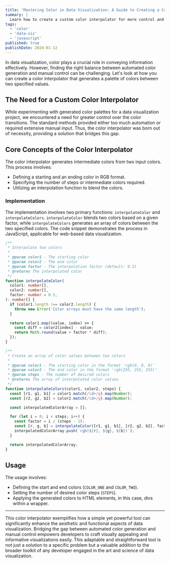 ```yaml
---
title: 'Mastering Color in Data Visualization: A Guide to Creating a Custom Color Interpolator'
summary: |
  Learn how to create a custom color interpolator for more control and precision in your visualizations. Ideal for developers and data scientists seeking to enhance their projects.
tags:
  - 'color'
  - 'data-viz'
  - 'javascript'
published: true
publishDate: 2024-01-12
---
```


[//]: # (import Codepen from "@shared/Codepen";)

In data visualization, color plays a crucial role in conveying information effectively. However, finding the right balance between automated color generation and manual control can be challenging. Let's look at how you can create a color interpolator that generates a palette of colors between two specified values.

## The Need for a Custom Color Interpolator

While experimenting with generated color palettes for a data visualization project, we encountered a need for greater control over the color transitions. The standard methods provided either too much automation or required extensive manual input. Thus, the color interpolator was born out of necessity, providing a solution that bridges this gap.

## Core Concepts of the Color Interpolator

The color interpolator generates intermediate colors from two input colors. This process involves:

- Defining a starting and an ending color in RGB format.
- Specifying the number of steps or intermediate colors required.
- Utilizing an interpolation function to blend the colors.

### Implementation

The implementation involves two primary functions: `interpolateColor` and `interpolateColors`. `interpolateColor` blends two colors based on a given factor, while `interpolateColors` generates an array of colors between the two specified colors. The code snippet demonstrates the process in JavaScript, applicable for web-based data visualization.

```typescript
/**
 * Interpolate two colors
 *
 * @param color1 - The starting color
 * @param color2 - The end color
 * @param factor - The interpolation factor (default: 0.5)
 * @returns The interpolated color
 */
function interpolateColor(
  color1: number[],
  color2: number[],
  factor: number = 0.5,
): number[] {
  if (color1.length !== color2.length) {
    throw new Error('Color arrays must have the same length');
  }

  return color1.map((value, index) => {
    const diff = color2[index] - value;
    return Math.round(value + factor * diff);
  });
}

/**
 * Create an array of color values between two colors
 *
 * @param color1 - The starting color in the format 'rgb(0, 0, 0)'
 * @param color2 - The end color in the format 'rgb(255, 255, 255)'
 * @param steps - The number of desired colors
 * @returns The array of interpolated color values
 */
function interpolateColors(color1, color2, steps) {
  const [r1, g1, b1] = color1.match(/\d+/g).map(Number);
  const [r2, g2, b2] = color2.match(/\d+/g).map(Number);

  const interpolatedColorArray = [];

  for (let i = 0; i < steps; i++) {
    const factor = i / (steps - 1);
    const [r, g, b] = interpolateColor([r1, g1, b1], [r2, g2, b2], factor);
    interpolatedColorArray.push(`rgb(${r}, ${g}, ${b})`);
  }

  return interpolatedColorArray;
}
```

## Usage

The usage involves:

- Defining the start and end colors (`COLOR_ONE` and `COLOR_TWO`).
- Setting the number of desired color steps (`STEPS`).
- Applying the generated colors to HTML elements, in this case, divs within a wrapper.

[//]: # (<Codepen hash="rvMYMX" user="benjamincharity" />)

---

This color interpolator exemplifies how a simple yet powerful tool can significantly enhance the aesthetic and functional aspects of data visualization. Bridging the gap between automated color generation and manual control empowers developers to craft visually appealing and informative visualizations easily. This adaptable and straightforward tool is not just a solution to a specific problem but a valuable addition to the broader toolkit of any developer engaged in the art and science of data visualization.
